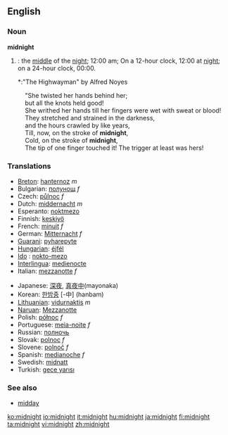 ==English==

===Noun===
'''midnight'''
{{wikipedia}}
#{{time}}: the [[middle]] of the [[night]]; 12:00 am; On a 12-hour clock, 12:00 at [[night]]; on a 24-hour clock, 00:00.
#*:"The Highwayman" by Alfred Noyes
:"She twisted her hands behind her; 
:but all the knots held good!
:She writhed her hands till her fingers were wet with sweat or blood!
:They stretched and strained in the darkness,
:and the hours crawled by like years,
:Till, now, on the stroke of '''midnight''',
:Cold, on the stroke of '''midnight''',
:The tip of one finger touched it! The trigger at least was hers!

===Translations===
{{top}}
*[[Breton]]: [[hanternoz]] ''m''
*Bulgarian: [[полунощ]] ''f''
*Czech: [[půlnoc]] ''f''
*Dutch: [[middernacht]] ''m''
*Esperanto: [[noktmezo]]
*Finnish: [[keskiyö]]
*French: [[minuit]] ''f''
*German: [[Mitternacht]] ''f''
*[[Guarani]]: [[pyharepyte]]
*[[Hungarian]]: [[éjfél]]
* [[Ido]] : [[nokto-mezo]]
*[[Interlingua]]: [[medienocte]]
*Italian: [[mezzanotte]] ''f''
{{mid}}
*Japanese: [[深夜]], [[真夜中]](mayonaka)
*Korean: [[한밤중]] [-中] (hanbam)
*[[Lithuanian]]: [[vidurnaktis]] ''m''
*[[Naruan]]: [[Mezzanotte]]
*Polish: [[północ]] ''f''
*Portuguese: [[meia-noite]] ''f''
*Russian: [[полночь]]
*Slovak: [[polnoc]] ''f''
*Slovene: [[polnoč]] ''f''
*Spanish: [[medianoche]] ''f''
*Swedish: [[midnatt]]
*Turkish: [[gece yarısı]]
{{bottom}}

===See also===
*[[midday]]

[[ko:midnight]]
[[io:midnight]]
[[it:midnight]]
[[hu:midnight]]
[[ja:midnight]]
[[fi:midnight]]
[[ta:midnight]]
[[vi:midnight]]
[[zh:midnight]]